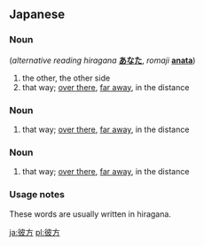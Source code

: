 ==Japanese==
{{ja-kanjitab|彼|方}}

===Noun===
{{ja-noun|k|hira=かなた|rom=kanata}} (''alternative reading hiragana'' '''[[あなた]]''', ''romaji'' '''[[anata]]''')
# the other, the other side
# that way; [[over there]], [[far away]], in the distance

===Noun===
{{ja-noun|k|hira=あちら|rom=achira}}

# that way; [[over there]], [[far away]], in the distance

===Noun===
{{ja-noun|k|hira=あっち|rom=acchi}}

# that way; [[over there]], [[far away]], in the distance

===Usage notes===
These words are usually written in hiragana.

[[ja:彼方]]
[[pl:彼方]]